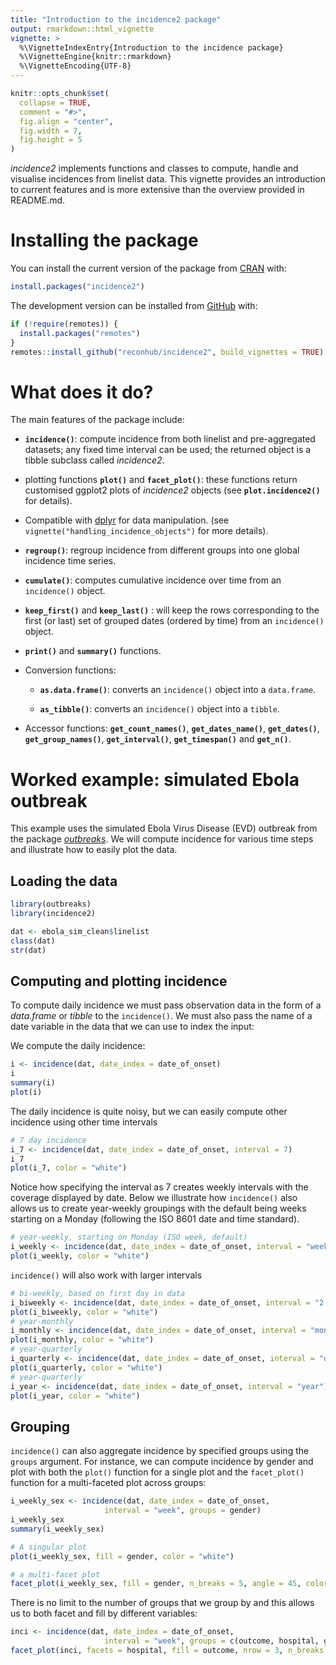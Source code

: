 ```yaml
---
title: "Introduction to the incidence2 package"
output: rmarkdown::html_vignette
vignette: >
  %\VignetteIndexEntry{Introduction to the incidence package}
  %\VignetteEngine{knitr::rmarkdown}
  %\VignetteEncoding{UTF-8}
---
```


```r
knitr::opts_chunk$set(
  collapse = TRUE,
  comment = "#>",
  fig.align = "center",
  fig.width = 7,
  fig.height = 5
)
```

*incidence2* implements functions and classes to compute, handle and visualise 
incidences from linelist data. This vignette provides an introduction to current
features and is more extensive than the overview provided in README.md.


# Installing the package

You can install the current version of the package from 
[CRAN](https://cran.r-project.org/) with:

```r
install.packages("incidence2")
```

The development version can be installed from [GitHub](https://github.com/) with:

```r
if (!require(remotes)) {
  install.packages("remotes")
}
remotes::install_github("reconhub/incidence2", build_vignettes = TRUE)
```


# What does it do?

The main features of the package include:

- **`incidence()`**: compute incidence from both linelist and pre-aggregated
  datasets; any fixed time interval can be used; the returned object is a 
  tibble subclass called *incidence2*.

- plotting functions **`plot()`** and **`facet_plot()`**: these functions
  return customised ggplot2 plots of *incidence2* objects 
  (see **`plot.incidence2()`** for details).

- Compatible with [dplyr](https://dplyr.tidyverse.org/) for data manipulation.
  (see `vignette("handling_incidence_objects")` for more details).

- **`regroup()`**: regroup incidence from different groups into one global incidence
  time series.

- **`cumulate()`**: computes cumulative incidence over time from an `incidence()`
  object.
  
- **`keep_first()`** and **`keep_last()`** : will keep the rows corresponding to
  the first (or last) set of grouped dates (ordered by time) from an
  `incidence()` object.

- **`print()`** and **`summary()`** functions.

- Conversion functions:
    
    - **`as.data.frame()`**: converts an `incidence()` object into a `data.frame`.
    
    - **`as_tibble()`**: converts an `incidence()` object into a `tibble`.

- Accessor functions: **`get_count_names()`**, **`get_dates_name()`**,
  **`get_dates()`**, **`get_group_names()`**, **`get_interval()`**, 
  **`get_timespan()`** and  **`get_n()`**.
  

# Worked example: simulated Ebola outbreak

This example uses the simulated Ebola Virus Disease (EVD) outbreak from the package
[*outbreaks*](https://github.com/reconhub/outbreaks). We will compute incidence
for various time steps and illustrate how to easily plot the data.

## Loading the data

```r
library(outbreaks)
library(incidence2)

dat <- ebola_sim_clean$linelist
class(dat)
str(dat)
```

## Computing and plotting incidence
To compute daily incidence we must pass observation data in the form of a
*data.frame* or *tibble* to the `incidence()`. We must also pass the name of
a date variable in the data that we can use to index the input:

We compute the daily incidence:
```r
i <- incidence(dat, date_index = date_of_onset)
i
summary(i)
plot(i)
```

The daily incidence is quite noisy, but we can easily compute other incidence
using other time intervals

```r

# 7 day incidence
i_7 <- incidence(dat, date_index = date_of_onset, interval = 7)
i_7
plot(i_7, color = "white")
```
Notice how specifying the interval as 7 creates weekly intervals with the
coverage displayed by date. Below we illustrate how `incidence()` also allows
us to create year-weekly groupings with the default being weeks starting on a
Monday (following the ISO 8601 date and time standard).

```r

# year-weekly, starting on Monday (ISO week, default)
i_weekly <- incidence(dat, date_index = date_of_onset, interval = "week")
plot(i_weekly, color = "white")

```

`incidence()` will also work with larger intervals

```r
# bi-weekly, based on first day in data
i_biweekly <- incidence(dat, date_index = date_of_onset, interval = "2 weeks")
plot(i_biweekly, color = "white")
# year-monthly
i_monthly <- incidence(dat, date_index = date_of_onset, interval = "month")
plot(i_monthly, color = "white")
# year-quarterly
i_quarterly <- incidence(dat, date_index = date_of_onset, interval = "quarter")
plot(i_quarterly, color = "white")
# year-quarterly
i_year <- incidence(dat, date_index = date_of_onset, interval = "year")
plot(i_year, color = "white")
```

## Grouping
`incidence()` can also aggregate incidence by specified groups using the
`groups` argument. For instance, we can compute incidence by gender and plot
with both the `plot()` function for a single plot and the `facet_plot()`
function for a multi-faceted plot across groups:

```r
i_weekly_sex <- incidence(dat, date_index = date_of_onset,
                     interval = "week", groups = gender)
i_weekly_sex
summary(i_weekly_sex)

# A singular plot
plot(i_weekly_sex, fill = gender, color = "white")

# a multi-facet plot
facet_plot(i_weekly_sex, fill = gender, n_breaks = 5, angle = 45, color = "white")
```

There is no limit to the number of groups that we group by and this allows
us to both facet and fill by different variables:
```r
inci <- incidence(dat, date_index = date_of_onset,
                     interval = "week", groups = c(outcome, hospital, gender))
facet_plot(inci, facets = hospital, fill = outcome, nrow = 3, n_breaks = 5, angle = 45)
```
